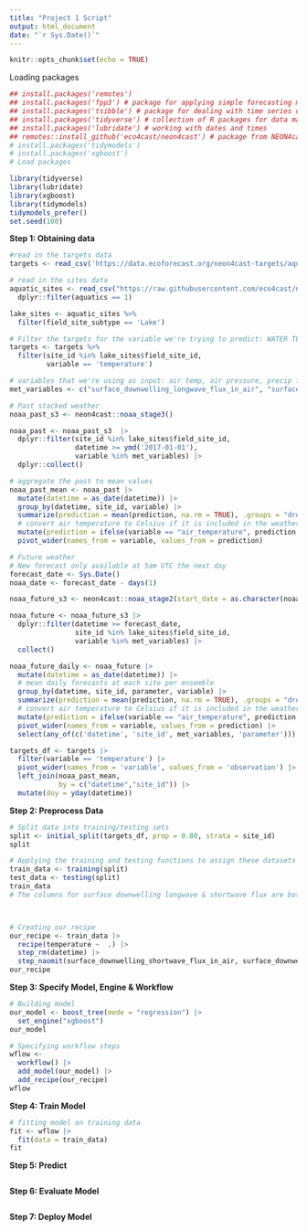 ```yaml
---
title: "Project 1 Script"
output: html_document
date: "`r Sys.Date()`"
---
```


```r
knitr::opts_chunk$set(echo = TRUE)
```

Loading packages
```r
## install.packages('remotes')
## install.packages('fpp3') # package for applying simple forecasting methods
## install.packages('tsibble') # package for dealing with time series data sets and tsibble objects
## install.packages('tidyverse') # collection of R packages for data manipulation, analysis, and visualisation
## install.packages('lubridate') # working with dates and times
## remotes::install_github('eco4cast/neon4cast') # package from NEON4cast challenge organisers to assist with forecast building and submission
# install.packages('tidymodels')
# install.packages('xgboost')
# Load packages

library(tidyverse)
library(lubridate)
library(xgboost)
library(tidymodels)
tidymodels_prefer()
set.seed(100)
```

**Step 1: Obtaining data**
```r
#read in the targets data
targets <- read_csv('https://data.ecoforecast.org/neon4cast-targets/aquatics/aquatics-targets.csv.gz')

# read in the sites data
aquatic_sites <- read_csv("https://raw.githubusercontent.com/eco4cast/neon4cast-targets/main/NEON_Field_Site_Metadata_20220412.csv") |>
  dplyr::filter(aquatics == 1)

lake_sites <- aquatic_sites %>%
  filter(field_site_subtype == 'Lake')

# Filter the targets for the variable we're trying to predict: WATER TEMP
targets <- targets %>%
  filter(site_id %in% lake_sites$field_site_id,
         variable == 'temperature')
```

```r
# variables that we're using as input: air temp, air pressure, precip flux
met_variables <- c("surface_downwelling_longwave_flux_in_air", "surface_downwelling_shortwave_flux_in_air")

# Past stacked weather
noaa_past_s3 <- neon4cast::noaa_stage3()

noaa_past <- noaa_past_s3  |> 
  dplyr::filter(site_id %in% lake_sites$field_site_id,
                datetime >= ymd('2017-01-01'),
                variable %in% met_variables) |> 
  dplyr::collect()

# aggregate the past to mean values
noaa_past_mean <- noaa_past |> 
  mutate(datetime = as_date(datetime)) |> 
  group_by(datetime, site_id, variable) |> 
  summarize(prediction = mean(prediction, na.rm = TRUE), .groups = "drop") |> 
  # convert air temperature to Celsius if it is included in the weather data
  mutate(prediction = ifelse(variable == "air_temperature", prediction - 273.15, prediction)) |> 
  pivot_wider(names_from = variable, values_from = prediction)
```

```r
# Future weather
# New forecast only available at 5am UTC the next day
forecast_date <- Sys.Date() 
noaa_date <- forecast_date - days(1)

noaa_future_s3 <- neon4cast::noaa_stage2(start_date = as.character(noaa_date))

noaa_future <- noaa_future_s3 |> 
  dplyr::filter(datetime >= forecast_date,
                site_id %in% lake_sites$field_site_id,
                variable %in% met_variables) |> 
  collect()

noaa_future_daily <- noaa_future |> 
  mutate(datetime = as_date(datetime)) |> 
  # mean daily forecasts at each site per ensemble
  group_by(datetime, site_id, parameter, variable) |> 
  summarize(prediction = mean(prediction, na.rm = TRUE), .groups = "drop") |> 
  # convert air temperature to Celsius if it is included in the weather data
  mutate(prediction = ifelse(variable == "air_temperature", prediction - 273.15, prediction)) |> 
  pivot_wider(names_from = variable, values_from = prediction) |> 
  select(any_of(c('datetime', 'site_id', met_variables, 'parameter')))
```

```r
targets_df <- targets |> 
  filter(variable == 'temperature') |>
  pivot_wider(names_from = 'variable', values_from = 'observation') |> 
  left_join(noaa_past_mean, 
            by = c("datetime","site_id")) |> 
  mutate(doy = yday(datetime))
```

**Step 2: Preprocess Data**
```r
# Split data into training/testing sets
split <- initial_split(targets_df, prop = 0.80, strata = site_id)
split

# Applying the training and testing functions to assign these datasets
train_data <- training(split)
test_data <- testing(split)
train_data
# The columns for surface downwelling longwave & shortwave flux are both filled with NAs as we haven't filled them in



# Creating our recipe
our_recipe <- train_data |> 
  recipe(temperature ~  .) |> 
  step_rm(datetime) |>
  step_naomit(surface_downwelling_shortwave_flux_in_air, surface_downwelling_longwave_flux_in_air, temperature)
our_recipe
```




**Step 3: Specify Model, Engine & Workflow**

```r
# Building model
our_model <- boost_tree(mode = "regression") |> 
  set_engine("xgboost")
our_model

# Specifying workflow steps
wflow <-
  workflow() |> 
  add_model(our_model) |> 
  add_recipe(our_recipe)
wflow
```


**Step 4: Train Model**

```r
# fitting model on training data
fit <- wflow |> 
  fit(data = train_data)
fit
```


**Step 5: Predict**

```r

```


**Step 6: Evaluate Model**

```r

```


**Step 7: Deploy Model**

```r

```

